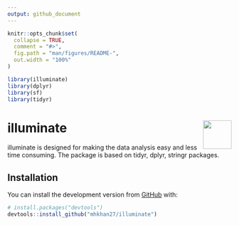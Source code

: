 ```yaml
---
output: github_document
---
```




```r
knitr::opts_chunk$set(
  collapse = TRUE,
  comment = "#>",
  fig.path = "man/figures/README-",
  out.width = "100%"
)
```


```r
library(illuminate)
library(dplyr)
library(sf)
library(tidyr)
```
# illuminate <img src='man/figures/logo.jpg' align="right" height="64.5" />


illuminate is designed for making the data analysis easy and less time consuming. The package is based on tidyr, dplyr, stringr packages. 

## Installation

You can install the development version from [GitHub](https://github.com/) with:

``` r
# install.packages("devtools")
devtools::install_github("mhkhan27/illuminate")

```


